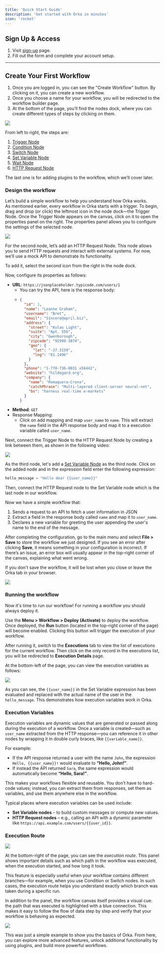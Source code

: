 ```yaml
---
title: 'Quick Start Guide'
description: 'Get started with Orka in minutes'
icon: 'rocket'
---
```


## Sign Up & Access

1. Visit [sign-up](https://orka.build/auth/sign-up) page.
2. Fill out the form and complete your account setup.

***

## Create Your First Workflow

1. Once you are logged in, you can see the "Create Workflow" button. By clicking on it, you can create a new workflow.
2. Once you choose a name for your workflow, you will be redirected to the workflow builder page.
3. At the bottom of the page, you’ll find the nodes dock, where you can create different types of steps by clicking on them.

![](../images/node-dock.jpg)

From left to right, the steps are:

1. [Trigger Node](/core-concepts/node-types/TRIGGER_NODE)
2. [Condition Node](/core-concepts/node-types/CONDITION_NODE)
3. [Switch Node](/core-concepts/node-types/SWITCH_NODE)
4. [Set Variable Node](/core-concepts/node-types/SET_VARIABLE_NODE)
5. [Wait Node](/core-concepts/node-types/WAIT_NODE)
6. [HTTP Request Node](/core-concepts/node-types/HTTP_REQUEST_NODE)

The last one is for adding plugins to the workflow, which we’ll cover later.

### Design the workflow

Let’s build a simple workflow to help you understand how Orka works.\
As mentioned earlier, every workflow in Orka starts with a trigger. To begin, drag and drop (or click) the leftmost icon in the node dock—the Trigger Node. Once the Trigger Node appears on the canvas, click on it to open the properties panel on the right. The properties panel allows you to configure the settings of the selected node.

![](../images/1.gif)

For the second node, let’s add an HTTP Request Node. This node allows you to send HTTP requests and interact with external systems. For now, we’ll use a mock API to demonstrate its functionality.

To add it, select the second icon from the right in the node dock.

Now, configure its properties as follows:

* **URL**: `https://jsonplaceholder.typicode.com/users/1`
  * You can try the API, here is the response body:
  * ```json
    {
      "id": 1,
      "name": "Leanne Graham",
      "username": "Bret",
      "email": "Sincere@april.biz",
      "address": {
        "street": "Kulas Light",
        "suite": "Apt. 556",
        "city": "Gwenborough",
        "zipcode": "92998-3874",
        "geo": {
          "lat": "-37.3159",
          "lng": "81.1496"
        }
      },
      "phone": "1-770-736-8031 x56442",
      "website": "hildegard.org",
      "company": {
        "name": "Romaguera-Crona",
        "catchPhrase": "Multi-layered client-server neural-net",
        "bs": "harness real-time e-markets"
      }
    }
    ```
* **Method**: `GET`
* Response Mapping:
  * Click on add mapping and map `user_name` to `name`.  This will extract the `name` field in the API response body and map it to a execution variable called `user_name`.

Next, connect the Trigger Node to the HTTP Request Node by creating a link between them, as shown in the following video:

![](../images/2.gif)

As the third node, let's add a [Set Variable Node](/core-concepts/node-types/SET_VARIABLE_NODE) as the third node. Click on the added node and in the expression field enter the following expression:

```go
hello_message = "Hello dear {{user_name}}"
```

Then, connect the HTTP Request node to the Set Variable node which is the last node in our workflow.

Now we have a simple workflow that:

1. Sends a request to an API to fetch a user information in JSON
2. Extract a field in the response body called `name` and map it to `user_name`.
3. Declares a new variable for greeting the user appending the user's name to the end of the message.

After completing the configuration, go to the main menu and select **File > Save** to store the workflow we just designed. If you see an error after clicking **Save**, it means something in your configuration is incorrect. If there’s an issue, an error box will usually appear in the top-right corner of the canvas, explaining what went wrong.

<Callout type="warning">
If you don't save the workflow, it will be lost when you close or leave the Orka tab in your browser.
</Callout>

![](../images/3.gif)

### Running the workflow

Now it's time to run our workflow! For running a workflow you should always deploy it.

Use the **Menu > Workflow > Deploy (Activate)** to deploy the workflow. Once deployed, the **Run** button (located in the top-right corner of the page) will become enabled. Clicking this button will trigger the execution of your workflow.

After running it, switch to the **Executions** tab to view the list of executions for the current workflow. Then click on the only record in the executions list, you will be redirected to **Execution Details** page.

At the bottom-left of the page, you can view the execution variables as follows:

![](../images/execution-variables.jpg)

As you can see, the `{{user_name}}` in the Set Variable expression has been evaluated and replaced with the actual name of the user in the `hello_message`. This demonstrates how execution variables work in Orka.

### Execution Variables

Execution variables are dynamic values that are generated or passed along during the execution of a workflow. Once a variable is created—such as `user_name` extracted from the HTTP response—you can reference it in other nodes by wrapping it in double curly braces, like `{{variable_name}}`.

For example:

* If the API response returned a user with the name `John`, the expression `Hello, {{user_name}}!` would evaluate to **“Hello, John!”**.
* If instead the API returned `Sara`, the same expression would automatically become **“Hello, Sara!”**.

This makes your workflows flexible and reusable. You don’t have to hard-code values; instead, you can extract them from responses, set them as variables, and use them anywhere else in the workflow.

Typical places where execution variables can be used include:

* **Set Variable nodes** – to build custom messages or compute new values.
* **HTTP Request nodes** – e.g., calling an API with a dynamic parameter like `https://api.example.com/users/{{user_id}}`.

### Execution Route

![](../images/execution-route.jpg)

At the bottom-right of the page, you can see the _execution route_. This panel shows important details such as which path in the workflow was executed, when the execution started, and how long it took.

This feature is especially useful when your workflow contains different branches—for example, when you use Condition or Switch nodes. In such cases, the execution route helps you understand exactly which branch was taken during a specific run.

In addition to the panel, the workflow canvas itself provides a visual cue: the path that was executed is highlighted with a blue connection. This makes it easy to follow the flow of data step by step and verify that your workflow is behaving as expected.

![](../images/execution-route-2.jpg)

This was just a simple example to show you the basics of Orka. From here, you can explore more advanced features, unlock additional functionality by using plugins, and build more powerful workflows.